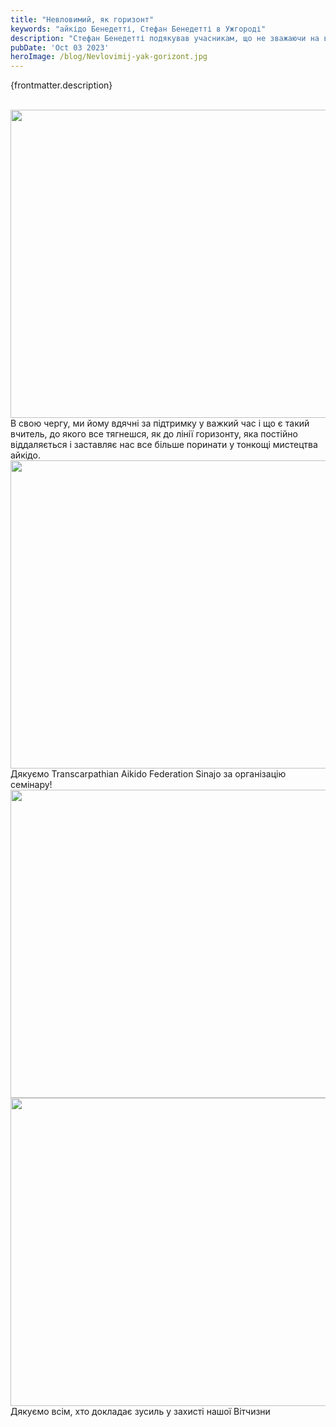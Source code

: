 ```yaml
---
title: "Невловимий, як горизонт"
keywords: "айкідо Бенедетті, Стефан Бенедетті в Ужгороді"
description: "Стефан Бенедетті подякував учасникам, що не зважаючи на війну, його учні зі всієї України продовжують свої тренування та розвиток в айкідо."
pubDate: 'Oct 03 2023'
heroImage: /blog/Nevlovimij-yak-gorizont.jpg
---
```

{frontmatter.description}
<br/>
<br/>

<img class="centered" src="/blog/Nevlovimij-yak-gorizont-1.jpg" width="741" height="493" alt="" title=""/>
<br/>
В свою чергу, ми йому вдячні за підтримку у важкий час і що є такий вчитель, до якого все тягнешся, як до лінії горизонту, яка постійно віддаляється і заставляє нас все більше поринати у тонкощі мистецтва айкідо.
<img class="centered" src="/blog/Nevlovimij-yak-gorizont-2.jpg" width="741" height="493" alt="" title=""/>
<br/>
Дякуємо Transcarpathian Aikido Federation Sinajo за організацію семінару!

<img class="centered" src="/blog/Nevlovimij-yak-gorizont-3.jpg" width="741" height="493" alt="" title=""/>
<br/>
<img class="centered" src="/blog/Nevlovimij-yak-gorizont-4.jpg" width="741" height="493" alt="" title=""/>
<br/>
Дякуємо всім, хто докладає зусиль у захисті нашої Вітчизни
